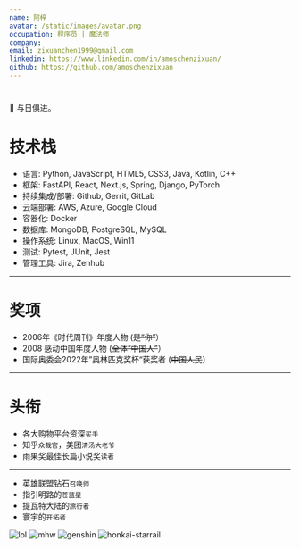 ```yaml
---
name: 阿梓
avatar: /static/images/avatar.png
occupation: 程序员 | 魔法师
company:
email: zixuanchen1999@gmail.com
linkedin: https://www.linkedin.com/in/amoschenzixuan/
github: https://github.com/amoschenzixuan
---
```


#

📖 与日俱进。

# 技术栈

- 语言: Python, JavaScript, HTML5, CSS3, Java, Kotlin, C++
- 框架: FastAPI, React, Next.js, Spring, Django, PyTorch
- 持续集成/部署: Github, Gerrit, GitLab
- 云端部署: AWS, Azure, Google Cloud
- 容器化: Docker
- 数据库: MongoDB, PostgreSQL, MySQL
- 操作系统: Linux, MacOS, Win11
- 测试: Pytest, JUnit, Jest
- 管理工具: Jira, Zenhub

---

# 奖项

- 2006年《时代周刊》年度人物 (<s>是“你”</s>）
- 2008 感动中国年度人物 (<s>全体“中国人”</s>）
- 国际奥委会2022年”奥林匹克奖杯“获奖者 (<s>中国人民</s>）

---

# 头衔

- 各大购物平台资深`买手`
- 知乎`众裁官`，美团`清汤大老爷`
- 雨果奖最佳长篇小说奖`读者`

---

- 英雄联盟钻石`召唤师`
- 指引明路的`苍蓝星`
- 提瓦特大陆的`旅行者`
- 寰宇的`开拓者`

<div className="grid grid-cols-4 gap-4">
  <img alt="lol" src="static/images/about/league-of-legends.svg" title="英雄联盟" />
  <img
    alt="mhw"
    src="static/images/about/mhw_research_commission_crest.svg"
    title="怪物猎人: 世界"
  />
  <img alt="genshin" src="static/images/about/genshin-impact.svg" title="原神 启动！" />
  <img
    alt="honkai-starrail"
    src="static/images/about/honkai-star-rail.svg"
    title="崩坏：星穹铁道"
  />
</div>
